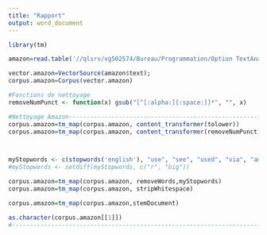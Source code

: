 ```yaml
---
title: "Rapport"
output: word_document
---
```

```r
library(tm)

amazon=read.table('//qlsrv/vg502574/Bureau/Programmation/Option TextAnalysis/Projet/sentiment labelled sentences/amazon_cells_labelled.txt', sep='\t', col.names = c("text","avis"))

vector.amazon=VectorSource(amazon$text);
corpus.amazon=Corpus(vector.amazon)

#Fonctions de nettoyage
removeNumPunct <- function(x) gsub("[^[:alpha:][:space:]]*", "", x)

#Nettoyage Amazon----------------------------------------------------------------------------------------------------
corpus.amazon=tm_map(corpus.amazon, content_transformer(tolower))
corpus.amazon=tm_map(corpus.amazon, content_transformer(removeNumPunct))



myStopwords <- c(stopwords('english'), "use", "see", "used", "via", "amp", "us", "go")
#myStopwords <- setdiff(myStopwords, c("r", "big"))

corpus.amazon=tm_map(corpus.amazon, removeWords,myStopwords)
corpus.amazon=tm_map(corpus.amazon, stripWhitespace)

corpus.amazon=tm_map(corpus.amazon,stemDocument)

as.character(corpus.amazon[[1]])
#------------------------------------------------------------------------------------------------------------------------
  


```

